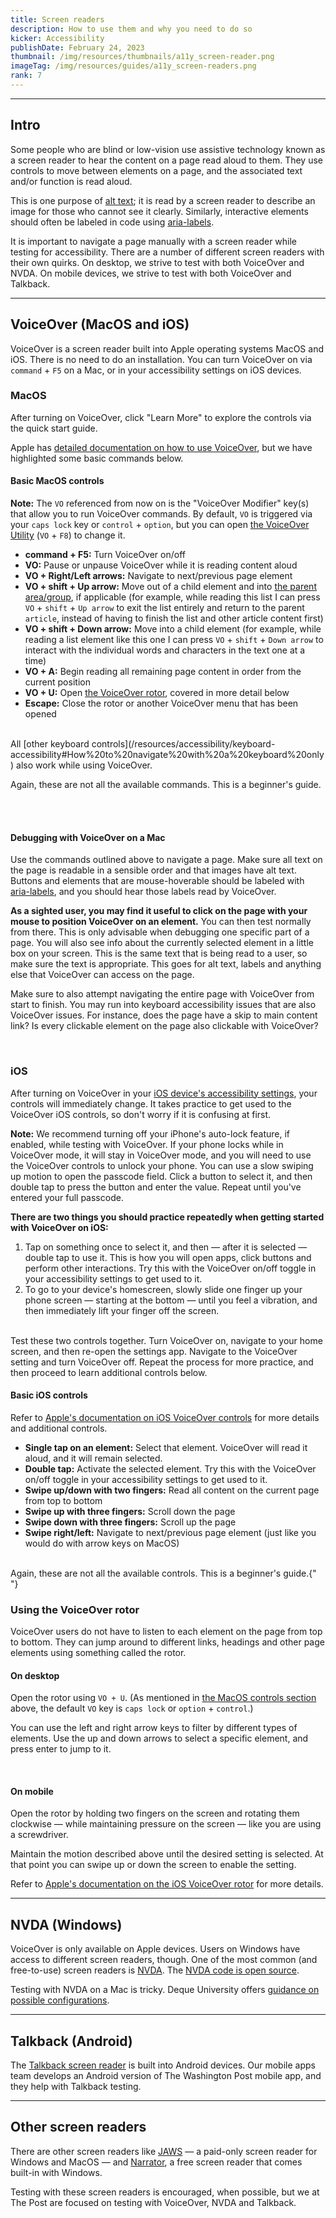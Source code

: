 ```yaml
---
title: Screen readers
description: How to use them and why you need to do so
kicker: Accessibility
publishDate: February 24, 2023
thumbnail: /img/resources/thumbnails/a11y_screen-reader.png
imageTag: /img/resources/guides/a11y_screen-readers.png
rank: 7
---
```


---

## Intro

Some people who are blind or low-vision use assistive technology known as a screen reader to hear the content on a page read aloud to them. They use controls to move between elements on a page, and the associated text and/or function is read aloud.

This is one purpose of [alt text](/resources/accessibility/alt-text); it is read by a screen reader to describe an image for those who cannot see it clearly. Similarly, interactive elements should often be labeled in code using [aria-labels](/resources/accessibility/semantic-html#Labeling%20interactive%20elements).

It is important to navigate a page manually with a screen reader while testing for accessibility. There are a number of different screen readers with their own quirks. On desktop, we strive to test with both VoiceOver and NVDA. On mobile devices, we strive to test with both VoiceOver and Talkback.

---

## VoiceOver (MacOS and iOS)

VoiceOver is a screen reader built into Apple operating systems MacOS and iOS. There is no need to do an installation. You can turn VoiceOver on via `command` + `F5` on a Mac, or in your accessibility settings on iOS devices.

### MacOS

After turning on VoiceOver, click "Learn More" to explore the controls via the quick start guide.

Apple has [detailed documentation on how to use VoiceOver](https://support.apple.com/guide/voiceover/welcome/mac), but we have highlighted some basic commands below.

#### Basic MacOS controls

**Note:** The `VO` referenced from now on is the "VoiceOver Modifier" key(s) that allow you to run VoiceOver commands. By default, `VO` is triggered via your `caps lock` key or `control` + `option`, but you can open [the VoiceOver Utility](https://support.apple.com/guide/voiceover/use-voiceover-utility-vo28017/10/mac/13.0) (`VO` + `F8`) to change it.

- **command + F5:** Turn VoiceOver on/off
- **VO:** Pause or unpause VoiceOver while it is reading content aloud
- **VO + Right/Left arrows:** Navigate to next/previous page element
- **VO + shift + Up arrow:** Move out of a child element and into [the parent area/group](https://support.apple.com/guide/voiceover/interact-with-areas-and-groups-vo24851/mac), if applicable (for example, while reading this list I can press `VO` + `shift` + `Up arrow` to exit the list entirely and return to the parent `article`, instead of having to finish the list and other article content first)
- **VO + shift + Down arrow:** Move into a child element (for example, while reading a list element like this one I can press `VO` + `shift` + `Down arrow` to interact with the individual words and characters in the text one at a time)
- **VO + A:** Begin reading all remaining page content in order from the current position
- **VO + U:** Open [the VoiceOver rotor](#Using%20the%20VoiceOver%20rotor), covered in more detail below
- **Escape:** Close the rotor or another VoiceOver menu that has been opened

<br />
All [other keyboard controls](/resources/accessibility/keyboard-accessibility#How%20to%20navigate%20with%20a%20keyboard%20only) also work while using VoiceOver.

Again, these are not all the available commands. This is a beginner's guide.

<br />
<Container>
  <Box css={{ display: "flex", justifyContent: "center", margin: "auto" }}>
    <InlineImage
      width={836}
      height={448}
      src="/images/voice-over.png"
      alt="Screenshot shows the VoiceOver popup that is displayed when someone enables VoiceOver on their Mac using the keyboard shortcut."
    />
  </Box>
</Container>
<br />

#### Debugging with VoiceOver on a Mac

Use the commands outlined above to navigate a page. Make sure all text on the page is readable in a sensible order and that images have alt text. Buttons and elements that are mouse-hoverable should be labeled with [aria-labels](/resources/accessibility/semantic-html#Labeling%20interactive%20elements), and you should hear those labels read by VoiceOver.

**As a sighted user, you may find it useful to click on the page with your mouse to position VoiceOver on an element.** You can then test normally from there. This is only advisable when debugging one specific part of a page. You will also see info about the currently selected element in a little box on your screen. This is the same text that is being read to a user, so make sure the text is appropriate. This goes for alt text, labels and anything else that VoiceOver can access on the page.

Make sure to also attempt navigating the entire page with VoiceOver from start to finish. You may run into keyboard accessibility issues that are also VoiceOver issues. For instance, does the page have a skip to main content link? Is every clickable element on the page also clickable with VoiceOver?

<Container>
  <Box css={{ display: "flex", justifyContent: "center", margin: "auto" }}>
    <InlineImage
      width={836}
      height={448}
      src="/images/voice-over-example.png"
      alt="Screenshot shows VoiceOver in use on a Washington Post article. A hyperlink on the page has a blue ring around it as it is currently in focus, and a box in the bottom left corner of the screen shows the link text that VoiceOver is reading aloud to the user."
    />
  </Box>
</Container>
<br />

### iOS

After turning on VoiceOver in your [iOS device's accessibility settings](https://support.apple.com/guide/iphone/turn-on-and-practice-voiceover-iph3e2e415f/16.0/ios/16.0), your controls will immediately change. It takes practice to get used to the VoiceOver iOS controls, so don't worry if it is confusing at first.

**Note:** We recommend turning off your iPhone's auto-lock feature, if enabled, while testing with VoiceOver. If your phone locks while in VoiceOver mode, it will stay in VoiceOver mode, and you will need to use the VoiceOver controls to unlock your phone. You can use a slow swiping up motion to open the passcode field. Click a button to select it, and then double tap to press the button and enter the value. Repeat until you've entered your full passcode.

**There are two things you should practice repeatedly when getting started with VoiceOver on iOS:**

1. Tap on something once to select it, and then — after it is selected — double tap to use it. This is how you will open apps, click buttons and perform other interactions. Try this with the VoiceOver on/off toggle in your accessibility settings to get used to it.
2. To go to your device's homescreen, slowly slide one finger up your phone screen — starting at the bottom — until you feel a vibration, and then immediately lift your finger off the screen.

<br />
Test these two controls together. Turn VoiceOver on, navigate to your home screen, and then re-open the settings app. Navigate to the VoiceOver setting and turn VoiceOver off. Repeat the process for more practice, and then proceed to learn additional controls below.

#### Basic iOS controls

Refer to [Apple's documentation on iOS VoiceOver controls](https://support.apple.com/guide/iphone/learn-voiceover-gestures-iph3e2e2281/16.0/ios/16.0) for more details and additional controls.

- **Single tap on an element:** Select that element. VoiceOver will read it aloud, and it will remain selected.
- **Double tap:** Activate the selected element. Try this with the VoiceOver on/off toggle in your accessibility settings to get used to it.
- **Swipe up/down with two fingers:** Read all content on the current page from top to bottom
- **Swipe up with three fingers:** Scroll down the page
- **Swipe down with three fingers:** Scroll up the page
- **Swipe right/left:** Navigate to next/previous page element (just like you would do with arrow keys on MacOS)

<br />
Again, these are not all the available controls. This is a beginner's guide.{" "}

### Using the VoiceOver rotor

VoiceOver users do not have to listen to each element on the page from top to bottom. They can jump around to different links, headings and other page elements using something called the rotor.

#### On desktop

Open the rotor using `VO + U`. (As mentioned in [the MacOS controls section](#Basic%20MacOS%20controls) above, the default `VO` key is `caps lock` or `option` + `control`.)

You can use the left and right arrow keys to filter by different types of elements. Use the up and down arrows to select a specific element, and press enter to jump to it.

<Container>
  <Box css={{ display: "flex", justifyContent: "center", margin: "auto" }}>
    <InlineImage
      width={836}
      height={448}
      src="/images/voice-over-rotor.png"
      alt="Screenshot shows the VoiceOver rotor in use on a Washington Post article. The VoiceOver box in the center of the screen shows a list of links on the page."
    />
  </Box>
</Container>

<br />

#### On mobile

Open the rotor by holding two fingers on the screen and rotating them clockwise — while maintaining pressure on the screen — like you are using a screwdriver.

Maintain the motion described above until the desired setting is selected. At that point you can swipe up or down the screen to enable the setting.

Refer to [Apple's documentation on the iOS VoiceOver rotor](https://support.apple.com/guide/iphone/control-voiceover-using-the-rotor-iph3e2e3a6d/16.0/ios/16.0) for more details.

---

## NVDA (Windows)

VoiceOver is only available on Apple devices. Users on Windows have access to different screen readers, though. One of the most common (and free-to-use) screen readers is [NVDA](https://www.nvaccess.org/download/). The [NVDA code is open source](https://github.com/nvaccess/nvda/).

Testing with NVDA on a Mac is tricky. Deque University offers [guidance on possible configurations](https://dequeuniversity.com/mac/windows-screen-readers).

---

## Talkback (Android)

The [Talkback screen reader](https://developer.android.com/guide/topics/ui/accessibility/testing#talkback) is built into Android devices. Our mobile apps team develops an Android version of The Washington Post mobile app, and they help with Talkback testing.

---

## Other screen readers

There are other screen readers like [JAWS](https://www.freedomscientific.com/products/software/jaws/) — a paid-only screen reader for Windows and MacOS — and [Narrator](https://support.microsoft.com/en-us/windows/complete-guide-to-narrator-e4397a0d-ef4f-b386-d8ae-c172f109bdb1), a free screen reader that comes built-in with Windows.

Testing with these screen readers is encouraged, when possible, but we at The Post are focused on testing with VoiceOver, NVDA and Talkback.
